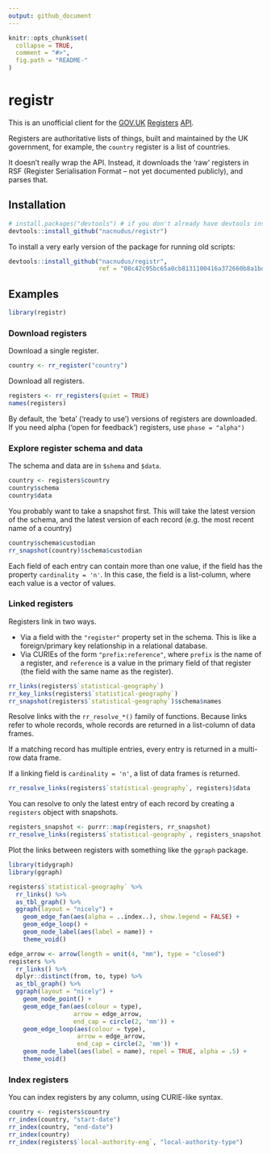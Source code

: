 ```yaml
---
output: github_document
---
```


<!-- README.md is generated from README.Rmd. Please edit that file -->

```r
knitr::opts_chunk$set(
  collapse = TRUE,
  comment = "#>",
  fig.path = "README-"
)
```

# registr

This is an unofficial client for the [GOV.UK](https://www.gov.uk/)
[Registers](https://registers.cloudapps.digital/)
[API](https://registers-docs.cloudapps.digital/#api-documentation-for-registers).

Registers are authoritative lists of things, built and maintained by the UK
government, for example, the `country` register is a list of countries.

It doesn't really wrap the API.  Instead, it downloads the 'raw' registers in
RSF (Register Serialisation Format -- not yet documented publicly), and parses
that.

## Installation

```r
# install.packages("devtools") # if you don't already have devtools installed
devtools::install_github("nacnudus/registr")
```

To install a very early version of the package for running old scripts:

```r
devtools::install_github("nacnudus/registr",
                         ref = "08c42c95bc65a0cb8131100416a372660b8a1bd5")
```

## Examples

```r
library(registr)
```

### Download registers

Download a single register.

```r
country <- rr_register("country")
```

Download all registers.

```r
registers <- rr_registers(quiet = TRUE)
names(registers)
```

By default, the 'beta' ('ready to use') versions of registers are downloaded.
If you need alpha ('open for feedback') registers, use `phase = "alpha")`

### Explore register schema and data

The schema and data are in `$shema` and `$data`.

```r
country <- registers$country
country$schema
country$data
```

You probably want to take a snapshot first.  This will take the latest version
of the schema, and the latest version of each record (e.g. the most recent name
of a country)

```r
country$schema$custodian
rr_snapshot(country)$schema$custodian
```

Each field of each entry can contain more than one value, if the field has the
property `cardinality = 'n'`.  In this case, the field is a list-column, where
each value is a vector of values.

### Linked registers

Registers link in two ways.

* Via a field with the `"register"` property set in the schema.  This is like a
  foreign/primary key relationship in a relational database.
* Via CURIEs of the form `"prefix:reference"`, where `prefix` is the name of
  a register, and `reference` is a value in the primary field of that register
  (the field with the same name as the register).

```r
rr_links(registers$`statistical-geography`)
rr_key_links(registers$`statistical-geography`)
rr_snapshot(registers$`statistical-geography`)$schema$names
```

Resolve links with the `rr_resolve_*()` family of functions.  Because links
refer to whole records, whole records are returned in a list-column of data
frames.

If a matching record has multiple entries, every entry is returned in a
multi-row data frame.

If a linking field is `cardinality = 'n'`, a list of data frames is returned.

```r
rr_resolve_links(registers$`statistical-geography`, registers)$data
```

You can resolve to only the latest entry of each record by creating a
`registers` object with snapshots.

```r
registers_snapshot <- purrr::map(registers, rr_snapshot)
rr_resolve_links(registers$`statistical-geography`, registers_snapshot)$data
```

Plot the links between registers with something like the `ggraph` package.

```r
library(tidygraph)
library(ggraph)

registers$`statistical-geography` %>%
  rr_links() %>%
  as_tbl_graph() %>%
  ggraph(layout = "nicely") +
    geom_edge_fan(aes(alpha = ..index..), show.legend = FALSE) +
    geom_edge_loop() +
    geom_node_label(aes(label = name)) +
    theme_void()

edge_arrow <- arrow(length = unit(4, "mm"), type = "closed")
registers %>%
  rr_links() %>%
  dplyr::distinct(from, to, type) %>%
  as_tbl_graph() %>%
  ggraph(layout = "nicely") +
    geom_node_point() +
    geom_edge_fan(aes(colour = type),
                  arrow = edge_arrow,
                  end_cap = circle(2, 'mm')) +
    geom_edge_loop(aes(colour = type),
                   arrow = edge_arrow,
                   end_cap = circle(2, 'mm')) +
    geom_node_label(aes(label = name), repel = TRUE, alpha = .5) +
    theme_void()
```

### Index registers

You can index registers by any column, using CURIE-like syntax.

```r
country <- registers$country
rr_index(country, "start-date")
rr_index(country, "end-date")
rr_index(country)
rr_index(registers$`local-authority-eng`, "local-authority-type")
```
